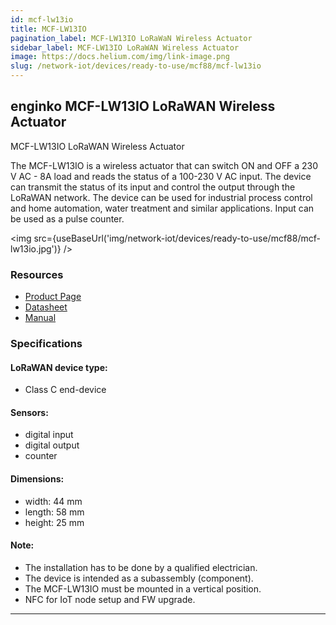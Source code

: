 ```yaml
---
id: mcf-lw13io
title: MCF-LW13IO
pagination_label: MCF-LW13IO LoRaWaN Wireless Actuator
sidebar_label: MCF-LW13IO LoRaWAN Wireless Actuator
image: https://docs.helium.com/img/link-image.png
slug: /network-iot/devices/ready-to-use/mcf88/mcf-lw13io
---
```



## enginko MCF-LW13IO LoRaWAN Wireless Actuator

MCF-LW13IO LoRaWAN Wireless Actuator

The MCF-LW13IO is a wireless actuator that can switch ON and OFF a 230 V AC - 8A load and reads the
status of a 100-230 V AC input. The device can transmit the status of its input and control the
output through the LoRaWAN network. The device can be used for industrial process control and home
automation, water treatment and similar applications. Input can be used as a pulse counter.

<img src={useBaseUrl('img/network-iot/devices/ready-to-use/mcf88/mcf-lw13io.jpg')} />

### Resources

- [Product Page](https://enginko.com/en/solutions/lorawan-actuator-mcf-lw13io/)
- [Datasheet](https://www.mcf88.it/wp-content/uploads/2020/07/MCF-LW13IO.pdf)
- [Manual](https://www.enginko.com/support/doku.php?id=manual_mcf-lw13io)

### Specifications

#### LoRaWAN device type:

- Class C end-device

#### Sensors:

- digital input
- digital output
- counter

#### Dimensions:

- width: 44 mm
- length: 58 mm
- height: 25 mm

#### Note:

- The installation has to be done by a qualified electrician.
- The device is intended as a subassembly (component).
- The MCF-LW13IO must be mounted in a vertical position.
- NFC for IoT node setup and FW upgrade.

---
